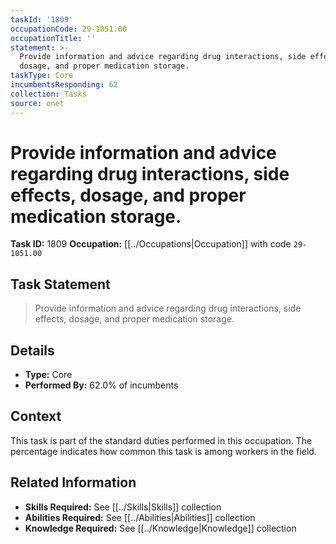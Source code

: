 ```yaml
---
taskId: '1809'
occupationCode: 29-1051.00
occupationTitle: ''
statement: >-
  Provide information and advice regarding drug interactions, side effects,
  dosage, and proper medication storage.
taskType: Core
incumbentsResponding: 62
collection: Tasks
source: onet
---
```

# Provide information and advice regarding drug interactions, side effects, dosage, and proper medication storage.

**Task ID:** 1809
**Occupation:** [[../Occupations|Occupation]] with code `29-1051.00`

## Task Statement

> Provide information and advice regarding drug interactions, side effects, dosage, and proper medication storage.

## Details

- **Type:** Core
- **Performed By:** 62.0% of incumbents

## Context

This task is part of the standard duties performed in this occupation. The percentage indicates how common this task is among workers in the field.

## Related Information

- **Skills Required:** See [[../Skills|Skills]] collection
- **Abilities Required:** See [[../Abilities|Abilities]] collection
- **Knowledge Required:** See [[../Knowledge|Knowledge]] collection
